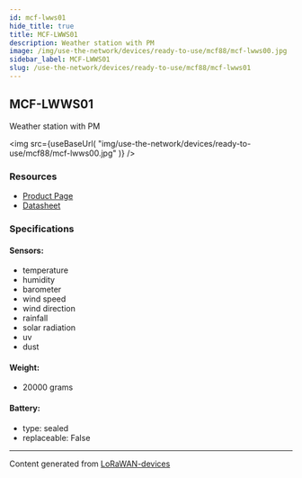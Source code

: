 ```yaml
---
id: mcf-lwws01
hide_title: true
title: MCF-LWWS01
description: Weather station with PM
image: /img/use-the-network/devices/ready-to-use/mcf88/mcf-lwws00.jpg
sidebar_label: MCF-LWWS01
slug: /use-the-network/devices/ready-to-use/mcf88/mcf-lwws01
---
```



## MCF-LWWS01

Weather station with PM

<img
src={useBaseUrl(
"img/use-the-network/devices/ready-to-use/mcf88/mcf-lwws00.jpg"
)}
/>

### Resources

- [Product Page](https://www.mcf88.it/prodotto/mcf-lwws00/)
- [Datasheet](https://www.mcf88.it/wp-content/uploads/2020/07/MCF-LWWS00-01.pdf)

### Specifications

#### Sensors:
- temperature
- humidity
- barometer
- wind speed
- wind direction
- rainfall
- solar radiation
- uv
- dust
#### Weight: 
- 20000 grams
#### Battery: 
- type: sealed
- replaceable: False



---
Content generated from [LoRaWAN-devices](https://github.com/TheThingsNetwork/lorawan-devices)